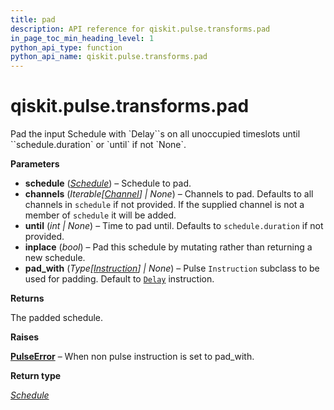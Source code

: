 ```yaml
---
title: pad
description: API reference for qiskit.pulse.transforms.pad
in_page_toc_min_heading_level: 1
python_api_type: function
python_api_name: qiskit.pulse.transforms.pad
---
```


<span id="qiskit-pulse-transforms-pad" />

# qiskit.pulse.transforms.pad

<Function id="qiskit.pulse.transforms.pad" isDedicatedPage={true} github="https://github.com/qiskit/qiskit/tree/stable/0.24/qiskit/pulse/transforms/canonicalization.py" signature="pad(schedule, channels=None, until=None, inplace=False, pad_with=None)">
  Pad the input Schedule with `Delay``s on all unoccupied timeslots until ``schedule.duration` or `until` if not `None`.

  **Parameters**

  *   **schedule** ([*Schedule*](qiskit.pulse.Schedule "qiskit.pulse.schedule.Schedule")) – Schedule to pad.
  *   **channels** (*Iterable\[*[*Channel*](pulse#qiskit.pulse.channels.Channel "qiskit.pulse.channels.Channel")*] | None*) – Channels to pad. Defaults to all channels in `schedule` if not provided. If the supplied channel is not a member of `schedule` it will be added.
  *   **until** (*int | None*) – Time to pad until. Defaults to `schedule.duration` if not provided.
  *   **inplace** (*bool*) – Pad this schedule by mutating rather than returning a new schedule.
  *   **pad\_with** (*Type\[*[*Instruction*](pulse#qiskit.pulse.instructions.Instruction "qiskit.pulse.instructions.instruction.Instruction")*] | None*) – Pulse `Instruction` subclass to be used for padding. Default to [`Delay`](qiskit.pulse.instructions.Delay "qiskit.pulse.instructions.Delay") instruction.

  **Returns**

  The padded schedule.

  **Raises**

  [**PulseError**](pulse#qiskit.pulse.PulseError "qiskit.pulse.PulseError") – When non pulse instruction is set to pad\_with.

  **Return type**

  [*Schedule*](qiskit.pulse.Schedule "qiskit.pulse.schedule.Schedule")
</Function>

